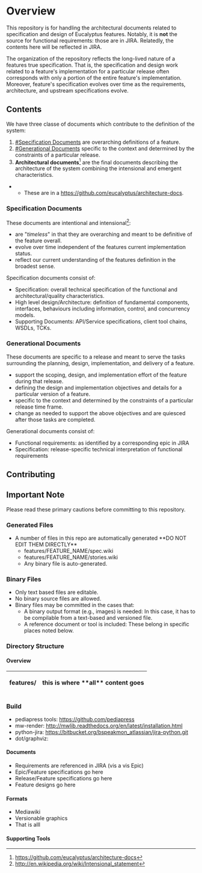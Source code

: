 = Overview =
This repository is for handling the architectural documents related to specification and design of Eucalyptus features.  Notably, it is '''not''' the source for functional requirements:  those are in JIRA.  Relatedly, the contents here will be reflected in JIRA.

The organization of the repository reflects the long-lived nature of a features true specification.  That is, the specification and design work related to a feature's implementation for a particular release often corresponds with only a portion of the entire feature's implementation.  Moreover, feature's specification evolves over time as the requirements, architecture, and upstream specifications evolve.

== Contents ==
We have three classe of documents which contribute to the definition of the system:
# [[#Specification Documents]] are overarching definitions of a feature.
# [[#Generational Documents]] specific to the context and determined by the constraints of a particular release.
# '''Architectural documents'''<ref>https://github.com/eucalyptus/architecture-docs</ref> are the final documents describing the architecture of the system combining the intensional and emergent characteristics.
** These are in a [[separate repository|https://github.com/eucalyptus/architecture-docs]].

=== Specification Documents ===
These documents are intentional and intensional<ref>http://en.wikipedia.org/wiki/Intensional_statement</ref>:
* are "''timeless''" in that they are overarching and meant to be definitive of the feature overall.
* evolve over time independent of the features current implementation status.
* reflect our current understanding of the features definition in the broadest sense.

Specification documents consist of:
* Specification:  overall technical specification of the functional and architectural/quality characteristics.
* High level design/Architecture:  definition of fundamental components, interfaces, behaviours including information, control, and concurrency models.
* Supporting Documents: API/Service specifications, client tool chains, WSDLs, TCKs.

=== Generational Documents ===
These documents are specific to a release and meant to serve the tasks surrounding the planning, design, implementation, and delivery of a feature.
* support the scoping, design, and implementation effort of the feature during that release.
* defining the design and implementation objectives and details for a particular version of a feature.
* specific to the context and determined by the constraints of a particular release time frame.
* change as needed to support the above objectives and are quiesced after those tasks are completed.

Generational documents consist of:
* Functional requirements: as identified by a corresponding epic in JIRA
* Specification:  release-specific technical interpretation of functional requirements 


== Contributing ==

<references/>


== Important Note ==
Please read these primary cautions before committing to this repository.
=== Generated Files ===
* A number of files in this repo are automatically generated **DO NOT EDIT THEM DIRECTLY**
** features/FEATURE_NAME/spec.wiki
** features/FEATURE_NAME/stories.wiki
** Any binary file is auto-generated.
=== Binary Files ===
* Only text based files are editable.
* No binary source files are allowed.
* Binary files may be committed in the cases that:
** A binary output format (e.g., images) is needed:  In this case, it has to be compilable from a text-based and versioned file.
** A reference document or tool is included:  These belong in specific places noted below.



=== Directory Structure ===
==== Overview ====
{|
! features/
| this is where **all** content goes
|}




=== Build ===
* pediapress tools: https://github.com/pediapress
* mw-render: http://mwlib.readthedocs.org/en/latest/installation.html
* python-jira: https://bitbucket.org/bspeakmon_atlassian/jira-python.git
* dot/graphviz: 

==== Documents ====

* Requirements are referenced in JIRA (vis a vis Epic)
* Epic/Feature specifications go here
* Release/Feature specifications go here
* Feature designs go here

==== Formats ====

* Mediawiki
* Versionable graphics
* That is alll

==== Supporting Tools ====
